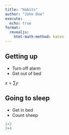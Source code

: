 ```yaml
---
title: "Habits"
author: "John Doe"
execute:
  echo: true
format: 
  revealjs:
    html-math-method: katex
---
```


## Getting up

- Turn off alarm
- Get out of bed

$x = \sum y$

## Going to sleep

- Get in bed
- Count sheep

```python
1+2
3+4
```
